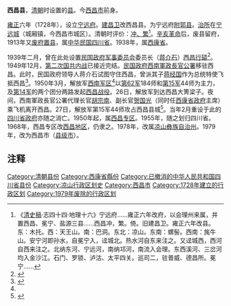 '''西昌县'''，[[清朝|清朝]]时设置的[[县|县]]。今[[西昌市|西昌市]]前身。

[[雍正|雍正]]六年（1728年），设立[[宁远府|宁远府]]。[[建昌卫|建昌卫]]改西昌县。为宁远府[[附郭县|附郭县]]。[[治所|治所]]在[[宁远城|宁远城]]（城厢镇，今西昌市城区）。清朝时评价：[[衝繁疲難|冲、繁]]<ref>《[[清史稿|清史稿]]·志四十四·地理十六》宁远府......雍正六年改府，以会理州来属，并置西昌、冕宁、盐源三县......西昌冲，繁。倚。旧建昌卫。雍正六年改县。东：木托。西：天王山。南：巴洞。东北：凉山。东南：螺髻。西南：旄牛山。安宁河即孙水，自冕宁入，迳城北。热水河自东来注之。又迳城西，西河自西来注之。北纳东河、宁远河，南纳邛河，南流入会理。东西溪河、三岔河均入金沙江。石门、罗锁、泸沽、太平四关。巡司二，驻普威、德昌所。冕宁......</ref>。[[辛亥革命|辛亥革命]]后，废县留府，1913年又[[废府州厅改县|废府置县]]，属[[中华民国四川省|中华民国四川省]]。1938年，属[[西康省|西康省]]。

1939年二月，曾在此处设置[[中華民國政府|民国政府]][[國民政府軍事委員會|军事委员会]]委员长（[[蒋介石|蒋介石]]）[[西昌行辕|西昌行辕]]<ref>{{Cite web |url=http://szb.lsz.gov.cn/read.aspx?id=27276 |title=第二节　民国时期 |accessdate=2015-12-13 |author= |date=2006-05-31 |work= |publisher=凉山州史志办网站 |language=Zh-hans |deadurl=yes |archiveurl=https://web.archive.org/web/20151222114155/http://szb.lsz.gov.cn/read.aspx?id=27276 |archivedate=2015-12-22 |df= }}</ref>。1949年12月，[[第二次国共内战|第二次国共内战]]已接近完结。[[中華民國政府|民国政府]][[西南軍政長官公署|西南軍政長官公署]]移驻西昌。此时，民国政府领导人蒋介石试图守住西昌，曾派其子[[蔣經國|蒋经国]]作为总统特使飞抵西昌<ref>{{Cite web |url=http://www.lsrb.cn/html/2009-09/07/content_37434.htm |title=西昌战役 |accessdate=2015-12-13 |author=记者：丁杰 |date=2009-09-07 |work= |publisher=凉山日报数字报 |language=Zh-hans |deadurl=yes |archiveurl=https://web.archive.org/web/20151222153639/http://www.lsrb.cn/html/2009-09/07/content_37434.htm |archivedate=2015-12-22 |df= }}</ref>。1950年3月，解放军[[西南军区|西南军区]]<ref name="a1"/>以[[中国人民解放军第62军|第62军]]184师和[[中国人民解放军第15军|第15军]]44师为主力，及[[中国人民解放军第14军|第14军]]的两个团分两路发起[[西昌战役|西昌战役]]。26日，解放军到达西昌大箐梁子。夜间，西南軍政長官公署代理长官[[胡宗南|胡宗南]]、副长官[[贺国光|贺国光]]（同时任[[西康省政府|西康省政府]]主席）乘飞机离开西昌。27日，解放军第15军44师攻占西昌县城<ref name="a1">{{Cite web |url=http://web.xichang.gov.cn/shownews.aspx?id=517 |title=解放战争中的最后一仗——西昌战役 |accessdate=2015-12-13 |author=作者：张正宁、姜...... |date=2004-08-17 |work= |publisher=中国·西昌网站，来源：走进西昌 |language=Zh-hans |deadurl=yes |archiveurl=https://web.archive.org/web/20151222120639/http://web.xichang.gov.cn/shownews.aspx?id=517 |archivedate=2015-12-22 }}</ref>。当年2月重设于此的[[四川省政府|四川省政府]]亦随之消亡。1950年起，属[[西昌专区|西昌专区]]。1955年，随之划归四川省。1968年，西昌专区改[[西昌地区|西昌地区]]，仍隶之。1978年，改属[[凉山彝族自治州|凉山彝族自治州]]。1979年，改为西昌市（[[县级市|县级市]]）。

== 注释 ==

{{Reflist|2}}

{{中華民國西康省行政區劃|nocat}}
{{DEFAULTSORT:X}}
[[Category:清朝县份|Category:清朝县份]]
[[Category:西康省縣份|Category:西康省縣份]]
[[Category:已撤消的中华人民共和国四川省县份|Category:已撤消的中华人民共和国四川省县份]]
[[Category:凉山行政区划史|Category:凉山行政区划史]]
[[Category:西昌市|Category:西昌市]]
[[Category:1728年建立的行政区划|Category:1728年建立的行政区划]]
[[Category:1979年废除的行政区划|Category:1979年废除的行政区划]]